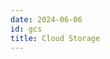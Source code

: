 ```yaml
---
date: 2024-06-06
id: gcs
title: Cloud Storage
---
```


<DocCardContainer>

<DocCard
    title="📄️ Logging"
    description="This guide provides a detailed walkthrough on how to set up a Google Cloud Storage to send the logs to SigNoz."
    href="/docs/gcp-monitoring/gcs/logging/"
/>

<DocCard
    title="📄️ Metrics"
    description="This guide provides a detailed walkthrough on how to set up a Google Cloud Storage to send the metrics to SigNoz."
    href="/docs/gcp-monitoring/gcs/metrics/"
/>

</DocCardContainer>

